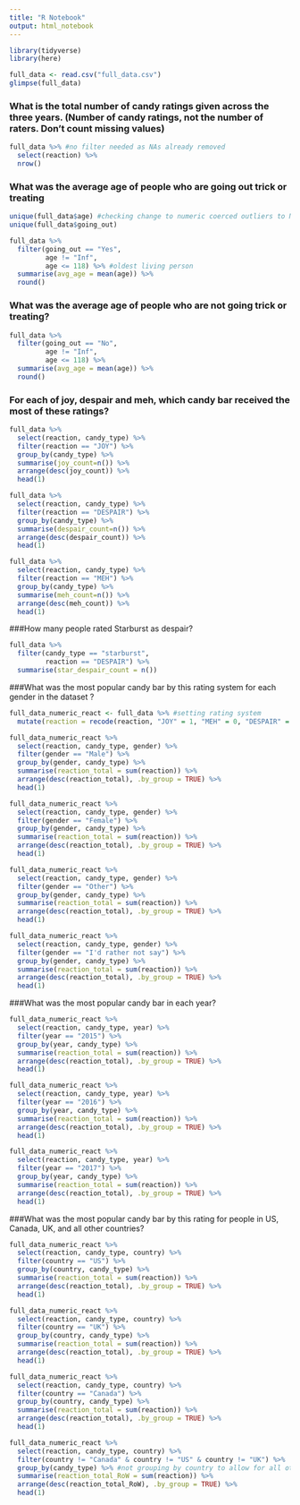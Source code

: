 ```yaml
---
title: "R Notebook"
output: html_notebook
---
```

```r
library(tidyverse)
library(here)
```

```r
full_data <- read.csv("full_data.csv")
glimpse(full_data)
```

### What is the total number of candy ratings given across the three years. (Number of candy ratings, not the number of raters. Don’t count missing values)

```r
full_data %>% #no filter needed as NAs already removed
  select(reaction) %>% 
  nrow()
```

### What was the average age of people who are going out trick or treating
```r
unique(full_data$age) #checking change to numeric coerced outliers to NA
unique(full_data$going_out) 

full_data %>% 
  filter(going_out == "Yes", 
         age != "Inf",
         age <= 118) %>% #oldest living person
  summarise(avg_age = mean(age)) %>% 
  round()
```
###  What was the average age of people who are not going trick or treating?
```r
full_data %>% 
  filter(going_out == "No", 
         age != "Inf",
         age <= 118) %>% 
  summarise(avg_age = mean(age)) %>% 
  round()
```
### For each of joy, despair and meh, which candy bar received the most of these ratings?
```r
full_data %>% 
  select(reaction, candy_type) %>% 
  filter(reaction == "JOY") %>% 
  group_by(candy_type) %>% 
  summarise(joy_count=n()) %>% 
  arrange(desc(joy_count)) %>% 
  head(1)

full_data %>% 
  select(reaction, candy_type) %>% 
  filter(reaction == "DESPAIR") %>% 
  group_by(candy_type) %>% 
  summarise(despair_count=n()) %>% 
  arrange(desc(despair_count)) %>% 
  head(1)

full_data %>% 
  select(reaction, candy_type) %>% 
  filter(reaction == "MEH") %>% 
  group_by(candy_type) %>% 
  summarise(meh_count=n()) %>% 
  arrange(desc(meh_count)) %>% 
  head(1)
```
###How many people rated Starburst as despair?
```r
full_data %>% 
  filter(candy_type == "starburst", 
         reaction == "DESPAIR") %>% 
  summarise(star_despair_count = n())
```
###What was the most popular candy bar by this rating system for each gender in the dataset ?
```r
full_data_numeric_react <- full_data %>% #setting rating system 
  mutate(reaction = recode(reaction, "JOY" = 1, "MEH" = 0, "DESPAIR" = -1))
```

```r
full_data_numeric_react %>% 
  select(reaction, candy_type, gender) %>% 
  filter(gender == "Male") %>% 
  group_by(gender, candy_type) %>% 
  summarise(reaction_total = sum(reaction)) %>% 
  arrange(desc(reaction_total), .by_group = TRUE) %>% 
  head(1)

full_data_numeric_react %>% 
  select(reaction, candy_type, gender) %>% 
  filter(gender == "Female") %>% 
  group_by(gender, candy_type) %>% 
  summarise(reaction_total = sum(reaction)) %>% 
  arrange(desc(reaction_total), .by_group = TRUE) %>% 
  head(1)

full_data_numeric_react %>% 
  select(reaction, candy_type, gender) %>% 
  filter(gender == "Other") %>% 
  group_by(gender, candy_type) %>% 
  summarise(reaction_total = sum(reaction)) %>% 
  arrange(desc(reaction_total), .by_group = TRUE) %>% 
  head(1)

full_data_numeric_react %>% 
  select(reaction, candy_type, gender) %>% 
  filter(gender == "I'd rather not say") %>% 
  group_by(gender, candy_type) %>% 
  summarise(reaction_total = sum(reaction)) %>% 
  arrange(desc(reaction_total), .by_group = TRUE) %>% 
  head(1)
```

###What was the most popular candy bar in each year?
```r
full_data_numeric_react %>% 
  select(reaction, candy_type, year) %>% 
  filter(year == "2015") %>% 
  group_by(year, candy_type) %>% 
  summarise(reaction_total = sum(reaction)) %>% 
  arrange(desc(reaction_total), .by_group = TRUE) %>% 
  head(1)

full_data_numeric_react %>% 
  select(reaction, candy_type, year) %>% 
  filter(year == "2016") %>% 
  group_by(year, candy_type) %>% 
  summarise(reaction_total = sum(reaction)) %>% 
  arrange(desc(reaction_total), .by_group = TRUE) %>% 
  head(1)

full_data_numeric_react %>% 
  select(reaction, candy_type, year) %>% 
  filter(year == "2017") %>% 
  group_by(year, candy_type) %>% 
  summarise(reaction_total = sum(reaction)) %>% 
  arrange(desc(reaction_total), .by_group = TRUE) %>% 
  head(1)
```
###What was the most popular candy bar by this rating for people in US, Canada, UK, and all other countries?
```r
full_data_numeric_react %>% 
  select(reaction, candy_type, country) %>% 
  filter(country == "US") %>% 
  group_by(country, candy_type) %>% 
  summarise(reaction_total = sum(reaction)) %>% 
  arrange(desc(reaction_total), .by_group = TRUE) %>% 
  head(1)

full_data_numeric_react %>% 
  select(reaction, candy_type, country) %>% 
  filter(country == "UK") %>% 
  group_by(country, candy_type) %>% 
  summarise(reaction_total = sum(reaction)) %>% 
  arrange(desc(reaction_total), .by_group = TRUE) %>% 
  head(1)

full_data_numeric_react %>% 
  select(reaction, candy_type, country) %>% 
  filter(country == "Canada") %>% 
  group_by(country, candy_type) %>% 
  summarise(reaction_total = sum(reaction)) %>% 
  arrange(desc(reaction_total), .by_group = TRUE) %>% 
  head(1)

full_data_numeric_react %>% 
  select(reaction, candy_type, country) %>% 
  filter(country != "Canada" & country != "US" & country != "UK") %>% 
  group_by(candy_type) %>% #not grouping by country to allow for all others
  summarise(reaction_total_RoW = sum(reaction)) %>% 
  arrange(desc(reaction_total_RoW), .by_group = TRUE) %>% 
  head(1)
```


